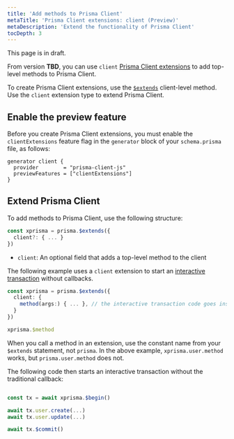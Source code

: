 ```yaml
---
title: 'Add methods to Prisma Client'
metaTitle: 'Prisma Client extensions: client (Preview)'
metaDescription: 'Extend the functionality of Prisma Client'
tocDepth: 3
---
```


<TopBlock>

<Admonition type="info">

This page is in draft.

</Admonition>

From version **TBD**, you can use `client` [Prisma Client extensions](/concepts/components/prisma-client/client-extensions) to add top-level methods to Prisma Client.

To create Prisma Client extensions, use the [`$extends`](/concepts/components/prisma-client/client-extensions#about-prisma-client-extensions) client-level method. Use the `client` extension type to extend Prisma Client.

</TopBlock>

## Enable the preview feature

Before you create Prisma Client extensions, you must enable the `clientExtensions` feature flag in the `generator` block of your `schema.prisma` file, as follows:

```prisma
generator client {
  provider        = "prisma-client-js"
  previewFeatures = ["clientExtensions"]
}
```

## Extend Prisma Client

To add methods to Prisma Client, use the following structure:

```ts
const xprisma = prisma.$extends({
  client?: { ... }
})
```

- `client`: An optional field that adds a top-level method to the client

The following example uses a `client` extension to start an [interactive transaction](/concepts/components/prisma-client/transactions#interactive-transactions-in-preview) without callbacks.

```ts
const xprisma = prisma.$extends({
  client: {
    method(args:) { ... }, // the interactive transaction code goes inside the curly braces
  }
})

xprisma.$method
```

When you call a method in an extension, use the constant name from your `$extends` statement, not `prisma`. In the above example, `xprisma.user.method` works, but `prisma.user.method` does not.

The following code then starts an interactive transaction without the traditional callback:

```ts

const tx = await xprisma.$begin()

await tx.user.create(...)
await tx.user.update(...)

await tx.$commit()

```
